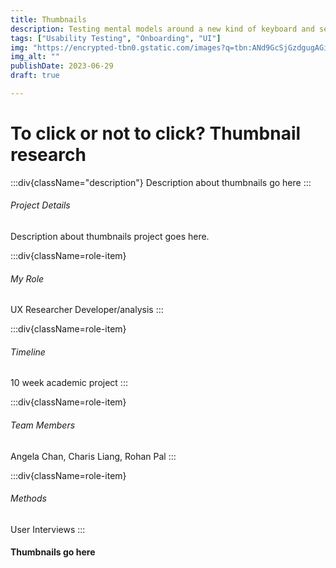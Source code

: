 ```yaml
---
title: Thumbnails
description: Testing mental models around a new kind of keyboard and search interface
tags: ["Usability Testing", "Onboarding", "UI"]
img: "https://encrypted-tbn0.gstatic.com/images?q=tbn:ANd9GcSjGzdgugAGiD6iO8_mmcyaZchDseFR-LrJHg&s"
img_alt: ""
publishDate: 2023-06-29
draft: true 

---
```


<FullWidthSection>

# To click or not to click? Thumbnail research 
:::div{className="description"}
Description about thumbnails go here
:::


###### Project Details
Description about thumbnails project goes here. 
<div class='roles'>

:::div{className=role-item}
###### My Role
UX Researcher
Developer/analysis 
:::

:::div{className=role-item}
###### Timeline
10 week academic project
:::

:::div{className=role-item}
###### Team Members
Angela Chan, Charis Liang, Rohan Pal
:::


:::div{className=role-item}
###### Methods
User Interviews
:::
</div>
</FullWidthSection>

#### Thumbnails go here 
